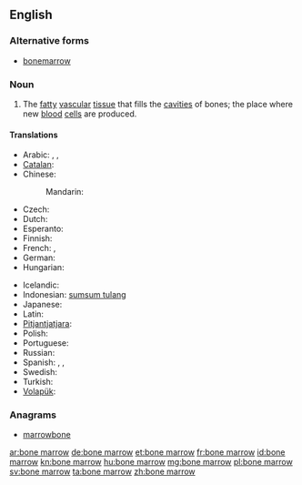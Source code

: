 ==English==
{{wikipedia}}

===Alternative forms===
* [[bonemarrow]]

===Noun===
{{en-noun|sg=[[bone]] [[marrow]]|-|s}}

# {{anatomy}} The [[fatty]] [[vascular]] [[tissue]] that fills the [[cavities]] of bones; the place where new [[blood]] [[cell]]s are produced.

====Translations====
{{trans-top|bone marrow}}
* Arabic: {{t-|ar|نقي العظم|m|tr=niqy al-3aZm}},  {{t-|ar|نخاع العظم|m|tr=nujaa3 al-3aZm}},  {{t-|ar|نقي|m|tr=niqy}}
* [[Catalan]]: {{t+|ca|bessó|m}}
* Chinese:
*: Mandarin: {{t|cmn|骨髓|tr=gǔsuǐ|sc=Hani}}
* Czech: {{t-|cs|kostní dřeň|f}}
* Dutch: {{t+|nl|beenmerg|n}}
* Esperanto: {{t-|eo|osta medolo|xs=Esperanto}}
* Finnish: {{t+|fi|luuydin}}
* French: {{t+|fr|moelle osseuse|f}},  {{t+|fr|moelle|f}}
* German: {{t-|de|Knochenmark|n}}
* Hungarian: {{t+|hu|csontvelő}}
{{trans-mid}}
* Icelandic: {{t+|is|beinmergur|m}}
* Indonesian: [[sumsum tulang]]
* Japanese: {{t-|ja|骨髄|tr=こつずい, kotsuzui}}
* Latin: {{t-|la|medulla ossium|f}}
* [[Pitjantjatjara]]: {{tø|pjt|nyuṉtjuṉ}}
* Polish: {{t-|pl|szpik kostny|m}}
* Portuguese: {{t+|pt|medula óssea|f}}
* Russian: {{t-|ru|костный мозг|m|tr=kóstnyj mozg}}
* Spanish: {{t+|es|meollo|m}},  {{t+|es|tuétano|m}},  {{t+|es|médula|f}}
* Swedish: {{t-|sv|benmärg|c}}
* Turkish: {{t-|tr|kemik iliği}}
* [[Volapük]]: {{t+|vo|pif}}
{{trans-bottom}}

===Anagrams===
* [[marrowbone#English|marrowbone]]

[[ar:bone marrow]]
[[de:bone marrow]]
[[et:bone marrow]]
[[fr:bone marrow]]
[[id:bone marrow]]
[[kn:bone marrow]]
[[hu:bone marrow]]
[[mg:bone marrow]]
[[pl:bone marrow]]
[[sv:bone marrow]]
[[ta:bone marrow]]
[[zh:bone marrow]]
